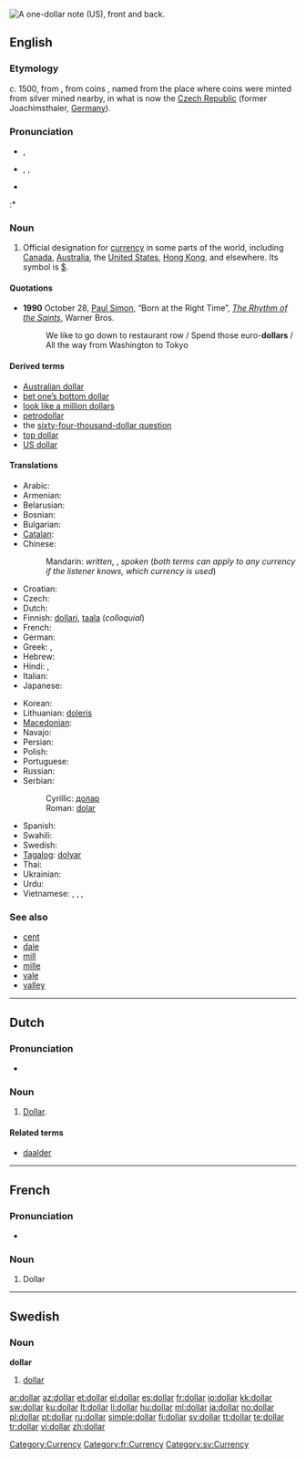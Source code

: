 [[Image:US Silvercert1.jpg|thumb|right|A one-dollar note (US), front and back.]]
{{also|Dollar}}
==English==

===Etymology===
''c''. 1500, from {{etyl|de}} {{term|thaler|lang=de||dollar}}, from coins {{term|Sankt Joachimsthaler||lang=de|from the Saint Joachim valley}}, named from the place where coins were minted from silver mined nearby, in what is now the [[Czech Republic]] (former Joachimsthaler, [[Germany]]).

{{etystub|How did the spelling emerge? Dutch? Low German?}}

===Pronunciation===
* {{a|UK}} {{IPA|/ˈdɒlə/}}, {{SAMPA|/"dQl@/}}
* {{a|US}} {{enPR|dälʹər}}, {{IPA|/ˈdɑːlɚ/}}, {{SAMPA|/"dA:l@`/}}
* {{audio|En-us-dollar.ogg|Audio (US)}}
:* {{rhymes|ɒlə(r)}}

===Noun===
{{en-noun}}

# Official designation for [[currency]] in some parts of the world, including [[Canada]], [[Australia]], the [[United States]], [[Hong Kong]], and elsewhere.  Its symbol is [[$]].

====Quotations====
* '''1990''' October 28, [[w:Paul Simon|Paul Simon]], “Born at the Right Time”, ''[[w:The Rhythm of the Saints|The Rhythm of the Saints]]'', Warner Bros.
*: We like to go down to restaurant row / Spend those euro-'''dollars''' / All the way from Washington to Tokyo

====Derived terms====
* [[Australian dollar]]
* [[bet one’s bottom dollar]]
* [[look like a million dollars]]
* [[petrodollar]]
* the [[sixty-four-thousand-dollar question]]
* [[top dollar]]
* [[US dollar]]

====Translations====
{{trans-top|designation for specific currency}}
* Arabic: {{t-|ar|دولار|m|tr=dōlār}}
* Armenian: {{t-|hy|դոլար|tr=dolar}}
* Belarusian: {{t|be|даляр|m|tr=daljár|sc=Cyrl}}
* Bosnian: {{t-|bs|dolar|m}}
* Bulgarian: {{t|bg|долар|m|tr=dólar|sc=Cyrl}}
* [[Catalan]]: {{t+|ca|dòlar|m}}
* Chinese:
*: Mandarin: {{t|zh|元|tr=yuán|sc=Hani}} ''written'', {{t|zh|塊|sc=Hani}},  {{t|zh|块|tr=kuài|sc=Hani}} ''spoken'' (''both terms can apply to any currency if the listener knows, which currency is used'')  
* Croatian: {{t-|hr|dolar|m}}
* Czech: {{t-|cs|dolar|m}}
* Dutch: {{t-|nl|dollar|m}}
* Finnish: [[dollari]], [[taala]] (''colloquial'')
* French: {{t+|fr|dollar|m}}
* German: {{t+|de|Dollar|m}}
* Greek: {{t|el|δολλάριο|n|tr=dollário|sc=Grek}},  {{t|el|δολάριο|n|tr=dolário|sc=Grek}}
* Hebrew: {{t|he|דולר|tr=dolar|sc=Hebr}}
* Hindi: {{t|hi|डॉलर|tr=ḍolar|sc=Deva}}, {{t|hi|डौलर|tr=ḍaular|sc=Deva}}
* Italian: {{t+|it|dollaro|m}}
* Japanese: {{t+|ja|ドル|tr=doru}}
{{trans-mid}}
* Korean: {{t|ko|달러|tr=dalleo|sc=Kore}}
* Lithuanian: [[doleris]] {{m}}
* [[Macedonian]]: {{t|mk|долар|m|tr=dólar|sc=Cyrl}}
* Navajo: {{tø|nv|béeso}}
* Persian: {{t|fa|دلار|tr=dolâr|sc=fa-Arab}}
* Polish: {{t+|pl|dolar|m}}
* Portuguese: {{t+|pt|dólar|m}}
* Russian: {{t+|ru|доллар|m|tr=dóllar}}
* Serbian:
*: Cyrillic: [[долар#Serbian|долар]] {{m}}
*: Roman: [[dolar#Serbian|dolar]] {{m}}
* Spanish: {{t+|es|dólar|m}}
* Swahili: {{t+|sw|dola|xs=Swahili}}
* Swedish: {{t+|sv|dollar|c}}
* [[Tagalog]]: [[dolyar]]
* Thai: {{t|th|ดอลลาร์|tr=don-lâa|sc=Thai}}
* Ukrainian: {{t|uk|долар|m|tr=dólar|sc=Cyrl}}
* Urdu: {{t|ur|ڈالر|sc=ur-Arab}}
* Vietnamese: {{t|vi|đồng}},  {{t|vi|đô la}},  {{t|vi|đô-la}},  {{qualifier|US dollar}} {{t|vi|đồng Mỹ}}
{{trans-bottom}}

===See also===
* [[cent]]
* [[dale]]
* [[mill]]
* [[mille]]
* [[vale]]
* [[valley]]

[[Category:Currency]]

----

==Dutch==

===Pronunciation===
* {{IPA|/dɔlɑr/|lang=nl}}

===Noun===
{{nl-noun2|m|s|tje}}

# [[#English|Dollar]].

====Related terms====
* [[daalder]]

----

==French==

===Pronunciation===
* {{audio|Fr-dollar.ogg|Audio}}

===Noun===
{{fr-noun|m}}

# Dollar

[[Category:fr:Currency]]

----

==Swedish==

===Noun===
{{sv-noun-irreg-c|2=dollarn|3=dollar|4=dollarna}}
'''dollar''' {{c}}

# [[#English|dollar]]

[[Category:sv:Currency]]

[[ar:dollar]]
[[az:dollar]]
[[et:dollar]]
[[el:dollar]]
[[es:dollar]]
[[fr:dollar]]
[[io:dollar]]
[[kk:dollar]]
[[sw:dollar]]
[[ku:dollar]]
[[lt:dollar]]
[[li:dollar]]
[[hu:dollar]]
[[ml:dollar]]
[[ja:dollar]]
[[no:dollar]]
[[pl:dollar]]
[[pt:dollar]]
[[ru:dollar]]
[[simple:dollar]]
[[fi:dollar]]
[[sv:dollar]]
[[tt:dollar]]
[[te:dollar]]
[[tr:dollar]]
[[vi:dollar]]
[[zh:dollar]]